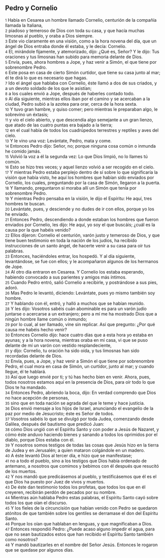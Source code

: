 == Pedro y Cornelio ==

{{anchor|1}} <small>1</small> Había en Cesarea un hombre llamado Cornelio, centurión de la compañía llamada la Italiana,<br>
{{anchor|2}} <small>2</small> piadoso y temeroso de Dios con toda su casa, y que hacía muchas limosnas al pueblo, y oraba a Dios siempre.<br>
{{anchor|3}} <small>3</small> Este vio claramente en una visión, como a la hora novena del día, que un ángel de Dios entraba donde él estaba, y le decía: Cornelio.<br>
{{anchor|4}} <small>4</small> El, mirándole fijamente, y atemorizado, dijo: ¿Qué es, Señor? Y le dijo: Tus oraciones y tus limosnas han subido para memoria delante de Dios.<br>
{{anchor|5}} <small>5</small> Envía, pues, ahora hombres a Jope, y haz venir a Simón, el que tiene por sobrenombre Pedro.<br>
{{anchor|6}} <small>6</small> Este posa en casa de cierto Simón curtidor, que tiene su casa junto al mar; él te dirá lo que es necesario que hagas.<br>
{{anchor|7}} <small>7</small> Ido el ángel que hablaba con Cornelio, éste llamó a dos de sus criados, y a un devoto soldado de los que le asistían;<br>
{{anchor|8}} <small>8</small> a los cuales envió a Jope, después de haberles contado todo.<br>
{{anchor|9}} <small>9</small> Al día siguiente, mientras ellos iban por el camino y se acercaban a la ciudad, Pedro subió a la azotea para orar, cerca de la hora sexta.<br>
{{anchor|10}} <small>10</small> Y tuvo gran hambre, y quiso comer; pero mientras le preparaban algo, le sobrevino un éxtasis;<br>
{{anchor|11}} <small>11</small> y vio el cielo abierto, y que descendía algo semejante a un gran lienzo, que atado de las cuatro puntas era bajado a la tierra;<br>
{{anchor|12}} <small>12</small> en el cual había de todos los cuadrúpedos terrestres y reptiles y aves del cielo.<br>
{{anchor|13}} <small>13</small> Y le vino una voz: Levántate, Pedro, mata y come.<br>
{{anchor|14}} <small>14</small> Entonces Pedro dijo: Señor, no; porque ninguna cosa común o inmunda he comido jamás.<br>
{{anchor|15}} <small>15</small> Volvió la voz a él la segunda vez: Lo que Dios limpió, no lo llames tú común.<br>
{{anchor|16}} <small>16</small> Esto se hizo tres veces; y aquel lienzo volvió a ser recogido en el cielo.<br>
{{anchor|17}} <small>17</small> Y mientras Pedro estaba perplejo dentro de sí sobre lo que significaría la visión que había visto, he aquí los hombres que habían sido enviados por Cornelio, los cuales, preguntando por la casa de Simón, llegaron a la puerta.<br>
{{anchor|18}} <small>18</small> Y llamando, preguntaron si moraba allí un Simón que tenía por sobrenombre Pedro.<br>
{{anchor|19}} <small>19</small> Y mientras Pedro pensaba en la visión, le dijo el Espíritu: He aquí, tres hombres te buscan.<br>
{{anchor|20}} <small>20</small> Levántate, pues, y desciende y no dudes de ir con ellos, porque yo los he enviado.<br>
{{anchor|21}} <small>21</small> Entonces Pedro, descendiendo a donde estaban los hombres que fueron enviados por Cornelio, les dijo: He aquí, yo soy el que buscáis; ¿cuál es la causa por la que habéis venido?<br>
{{anchor|22}} <small>22</small> Ellos dijeron: Cornelio el centurión, varón justo y temeroso de Dios, y que tiene buen testimonio en toda la nación de los judíos, ha recibido instrucciones de un santo ángel, de hacerte venir a su casa para oír tus palabras.<br>
{{anchor|23}} <small>23</small> Entonces, haciéndoles entrar, los hospedó. Y al día siguiente, levantándose, se fue con ellos; y le acompañaron algunos de los hermanos de Jope.<br>
{{anchor|24}} <small>24</small> Al otro día entraron en Cesarea. Y Cornelio los estaba esperando, habiendo convocado a sus parientes y amigos más íntimos.<br>
{{anchor|25}} <small>25</small> Cuando Pedro entró, salió Cornelio a recibirle, y postrándose a sus pies, adoró.<br>
{{anchor|26}} <small>26</small> Mas Pedro le levantó, diciendo: Levántate, pues yo mismo también soy hombre.<br>
{{anchor|27}} <small>27</small> Y hablando con él, entró, y halló a muchos que se habían reunido.<br>
{{anchor|28}} <small>28</small> Y les dijo: Vosotros sabéis cuán abominable es para un varón judío juntarse o acercarse a un extranjero; pero a mí me ha mostrado Dios que a ningún hombre llame común o inmundo;<br>
{{anchor|29}} <small>29</small> por lo cual, al ser llamado, vine sin replicar. Así que pregunto: ¿Por qué causa me habéis hecho venir?<br>
{{anchor|30}} <small>30</small> Entonces Cornelio dijo: hace cuatro días que a esta hora yo estaba en ayunas; y a la hora novena, mientras oraba en mi casa, vi que se puso delante de mí un varón con vestido resplandeciente,<br>
{{anchor|31}} <small>31</small> y dijo: Cornelio, tu oración ha sido oída, y tus limosnas han sido recordadas delante de Dios.<br>
{{anchor|32}} <small>32</small> Envía, pues, a Jope, y haz venir a Simón el que tiene por sobrenombre Pedro, el cual mora en casa de Simón, un curtidor, junto al mar; y cuando llegue, él te hablará.<br>
{{anchor|33}} <small>33</small> Así que luego envié por ti; y tú has hecho bien en venir. Ahora, pues, todos nosotros estamos aquí en la presencia de Dios, para oír todo lo que Dios te ha mandado.<br>
{{anchor|34}} <small>34</small> Entonces Pedro, abriendo la boca, dijo: En verdad comprendo que Dios no hace acepción de personas,<br>
{{anchor|35}} <small>35</small> sino que en toda nación se agrada del que le teme y hace justicia.<br>
{{anchor|36}} <small>36</small> Dios envió mensaje a los hijos de Israel, anunciando el evangelio de la paz por medio de Jesucristo; éste es Señor de todos.<br>
{{anchor|37}} <small>37</small> Vosotros sabéis lo que se divulgó por toda Judea, comenzando desde Galilea, después del bautismo que predicó Juan:<br>
{{anchor|38}} <small>38</small> cómo Dios ungió con el Espíritu Santo y con poder a Jesús de Nazaret, y cómo éste anduvo haciendo bienes y sanando a todos los oprimidos por el diablo, porque Dios estaba con él.<br>
{{anchor|39}} <small>39</small> Y nosotros somos testigos de todas las cosas que Jesús hizo en la tierra de Judea y en Jerusalén; a quien mataron colgándole en un madero.<br>
{{anchor|40}} <small>40</small> A éste levantó Dios al tercer día, e hizo que se manifestase;<br>
{{anchor|41}} <small>41</small> no a todo el pueblo, sino a los testigos que Dios había ordenado de antemano, a nosotros que comimos y bebimos con él después que resucitó de los muertos.<br>
{{anchor|42}} <small>42</small> Y nos mandó que predicásemos al pueblo, y testificásemos que él es el que Dios ha puesto por Juez de vivos y muertos.<br>
{{anchor|43}} <small>43</small> De éste dan testimonio todos los profetas, que todos los que en él creyeren, recibirán perdón de pecados por su nombre.<br>
{{anchor|44}} <small>44</small> Mientras aún hablaba Pedro estas palabras, el Espíritu Santo cayó sobre todos los que oían el discurso.<br>
{{anchor|45}} <small>45</small> Y los fieles de la circuncisión que habían venido con Pedro se quedaron atónitos de que también sobre los gentiles se derramase el don del Espíritu Santo.<br>
{{anchor|46}} <small>46</small> Porque los oían que hablaban en lenguas, y que magnificaban a Dios.<br>
{{anchor|47}} <small>47</small> Entonces respondió Pedro: ¿Puede acaso alguno impedir el agua, para que no sean bautizados estos que han recibido el Espíritu Santo también como nosotros?<br>
{{anchor|48}} <small>48</small> Y mandó bautizarles en el nombre del Señor Jesús. Entonces le rogaron que se quedase por algunos días.<br>
